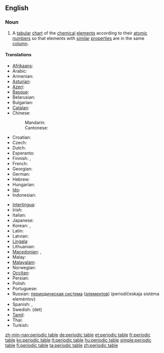 ==English==
{{wikipedia}}

===Noun===
{{en-noun|sg=[[periodic]] [[table]]}}

# {{chemistry}} A [[tabular]] [[chart]] of the [[chemical]] [[element]]s according to their [[atomic number]]s so that elements with [[similar]] [[properties]] are in the same [[column]].
{{periodic table}}

====Translations====
{{trans-top|chart of the chemical elements by atomic number}}
* [[Afrikaans]]: {{t|af|periodieke tabel|xs=Afrikaans}}
* Arabic: {{t|ar|جدول دوري|جَدْوَلٌ دَوْرِيّ|m|tr=jadwál dáuri}}
* Armenian: {{t|hy|պարբերական աղյուսակ|tr=parberakan aghyusak}}
* [[Asturian]]: {{t-|ast|tabla periódica|f|xs=Asturian}}
* [[Azeri]]: {{t-|az|dövri cədvəl|xs=Azeri}}
* [[Basque]]: {{t|eu|taula periodikoa|xs=Basque}}
* Belarusian: {{t|be|перыядычная сістэма элементаў|f|xs=Belarusian}}
* Bulgarian: {{t|bg|периодична система на елементите|f}}
* [[Catalan]]: {{t|ca|taula periòdica|f}}
* Chinese:
*: Mandarin: {{t-|cmn|周期表|tr=zhōuqī biǎo|sc=Hani}}
*: Cantonese: {{tø|yue|元素週期表|tr=jyun4 sou3 zau1 gei1 biu2|sc=Hani|xs=Cantonese}}
* Croatian: {{t-|hr|periodni sustav elemenata|m}}
* Czech: {{t-|cs|periodická tabulka|f}}
* Dutch: {{t+|nl|periodiek systeem|der elementen|n}}
* Esperanto: {{t|eo|perioda tabelo|xs=Esperanto}}
* Finnish: {{t-|fi|jaksollinen järjestelmä}},  {{t-|fi|alkuaineiden jaksollinen järjestelmä}}
* French: {{t+|fr|tableau périodique|m}}
* Georgian: {{t|ka|ქიმიურ ელემენტთა პერიოდული სისტემა|tr=k'imiur elementt'a perioduli sistema|sc=Geor|xs=Georgian}}
* German: {{t+|de|Periodensystem|n|tr=der Elemente}}
* Hebrew: {{t-|he|הטבלה המחזורית|f}}
* Hungarian: {{t+|hu|periódusos rendszer}}
* [[Ido]]: {{t|io|periodala tabelo|xs=Ido}}
* Indonesian: {{t|id|tabel periodik|xs=Indonesian}}
{{trans-mid}}
* [[Interlingua]]: {{t|ia|tabella periodic|xs=Interlingua}}
* Irish: {{t|ga|tábla peiriadach|m|xs=Irish}}
* Italian: {{t-|it|tavola periodica|f}}
* Japanese: {{t-|ja|周期表|tr=[[しゅうきひょう]], shūkihyō}}
* Korean: {{t|ko|주기율표|sc=Hang}}, {{t|ko|周期律表|tr=jugiyulpyo|sc=Hani}}
* Latin: {{t|la|systema periodicum|n}}
* Latvian: {{t|lv|ķīmisko elementu periodiskā tabula|xs=Latvian}}
* [[Lingala]]: {{t|ln|etánda ya bileko|xs=Lingala}}
* Lithuanian: {{t+|lt|periodinė elementų lentelė|xs=Lithuanian}}
* [[Macedonian]]: {{t|mk|периоден систем|m|tr=perióden sístem}},  {{t|mk|периодична таблица|f|tr=periódična táblica}}
* Malay: {{t|ms|jadual berkala|xs=Malay}}
* [[Malayalam]]: {{t|ml|ആവര്ത്തനപ്പട്ടിക|sc=Mlym|xs=Malayalam}}
* Norwegian: {{t-|no|periodesystemet|n}}
* [[Occitan]]: {{t|oc|taula periodica|f|xs=Occitan}}
* Persian: {{t|fa|جدول تناوبی|xs=Persian}}
* Polish: {{t+|pl|układ okresowy pierwiastków|m|tr=pierwiastków chemicznych}}
* Portuguese: {{t+|pt|tabela periódica|f}}
* Russian: [[периодическая система]] ([[элемент|элементов]]) (periodíčeskaja sistéma eleméntov) {{f}}
* Spanish: {{t-|es|clasificación periódica|f}}, {{t-|es|tabla periódica|f}}
* Swedish: (det) {{t|sv|periodiska systemet|n}}
* [[Tamil]]: {{t|ta|ஆவர்த்தன அட்டவணை|xs=Tamil}}
* Thai: {{t|th|ตารางธาตุ|tr=dtaaraang tâat}}
* Turkish: {{t-|tr|periyodik tablo}}
{{trans-bottom}}

[[Category:Chemical elements| ]]

[[zh-min-nan:periodic table]]
[[de:periodic table]]
[[et:periodic table]]
[[fr:periodic table]]
[[ko:periodic table]]
[[lt:periodic table]]
[[hu:periodic table]]
[[simple:periodic table]]
[[fi:periodic table]]
[[ta:periodic table]]
[[zh:periodic table]]